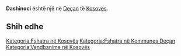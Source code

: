 {{Fshat në 
 | Emri                = Dashinoci
 | EmriAlt                = 
 | NAME_SHORT_FORM=      
 | NAME_GENERIC=      
 | NAME_SORT_NAME_RO=      DASHINOCI
 | FULL_NAME_RO = Dashinoci
 | FULL_NAME_ND_RO=Dashinoci
 | SORT_NAME_RG=DASHINOCI
 | FULL_NAME_RG=Dashinoci
 | FULL_NAME_ND_RG=Dashinoci
 | SRP_NAME_SHORT_FORM=      
 | SRP_NAME_GENERIC=      
 | SRP_NAME_SORT_NAME_RO=      
 | SRP_FULL_NAME_RO = 
 | SRP_FULL_NAME_ND_RO=
 | SRP_SORT_NAME_RG=
 | SRP_FULL_NAME_RG=
 | SRP_FULL_NAME_ND_RG=
 | Emri (Rasa dhanore) = 
 | Figura              = 
 | Shteti              = Kosovo
 | Komuna              = Deçan
 | Kodi postar         = 
 | Sipërfaqja          = 

 | Popullsia           = 

 | Regj. i popullsisë  = 
 | Dend. e popullsisë  = 
 | Faqja zyrtare       = 
 <!--- Koordinatat ----> 
 | Gjerësia            = 42.536111
 | Gjatësia            = 20.398056
 | Lartësia            = 
}}
'''Dashinoci''' është një [[]] në [[Deçan]] të [[Kosovës]].

<!-- == Gjeografia == -->
<!-- == Historia == -->
<!-- == Demografia == -->
== Shih edhe ==
{{Komuna Deçan}}
{{Kosovo-Administrata-Cung}}

[[Kategoria:Fshatra në Kosovës]]
[[Kategoria:Fshatra në Kommunes Deçan]]
[[Kategoria:Vendbanime në Kosovës]]